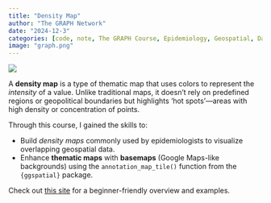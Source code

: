 ```yaml
---
title: "Density Map"
author: "The GRAPH Network"
date: "2024-12-3"
categories: [code, note, The GRAPH Course, Epidemiology, Geospatial, Data Visualization, R]
image: "graph.png"
---
```


![](graph.png)

A **density map** is a type of thematic map that uses colors to represent the *intensity* of a value. Unlike traditional maps, it doesn't rely on predefined regions or geopolitical boundaries but highlights 'hot spots'—areas with high density or concentration of points.

Through this course, I gained the skills to:

-   Build *density maps* commonly used by epidemiologists to visualize overlapping geospatial data.
-   Enhance **thematic maps** with **basemaps** (Google Maps-like backgrounds) using the `annotation_map_tile()` function from the `{ggspatial}` package.

Check out [this site](https://lawaloa.github.io/Density_map/){target="_blank"} for a beginner-friendly overview and examples.
